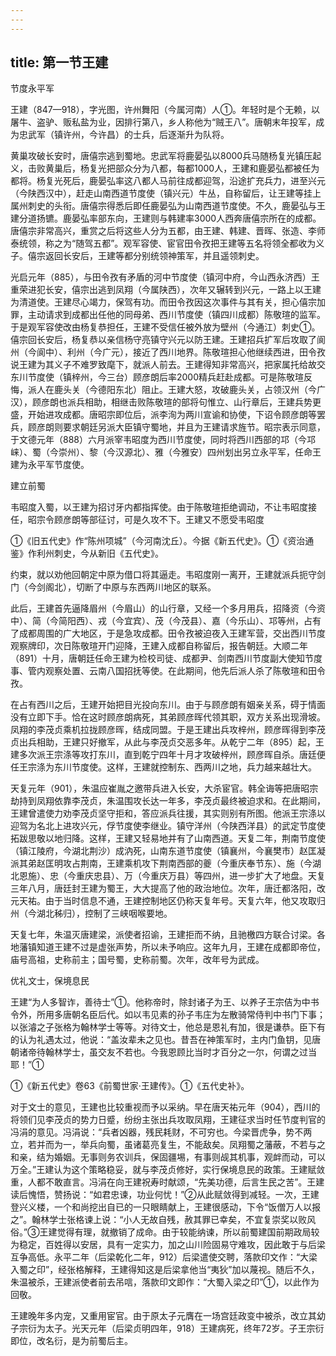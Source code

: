 ```yaml
---
---
---
```

title: 第一节王建
---



节度永平军

王建（847—918），字光图，许州舞阳（今属河南）人①。年轻时是个无赖，以屠牛、盗驴、贩私盐为业，因排行第八，乡人称他为“贼王八”。唐朝末年投军，成为忠武军（镇许州，今许昌）的士兵，后逐渐升为队将。

黄巢攻破长安时，唐僖宗逃到蜀地。忠武军将鹿晏弘以8000兵马随杨复光镇压起义，击败黄巢后，杨复光把部众分为八都，每都1000人，王建和鹿晏弘都被任为都将。杨复光死后，鹿晏弘率这八都人马前往成都迎驾，沿途扩充兵力，进至兴元（今陕西汉中），赶走山南西道节度使（镇兴元）牛丛，自称留后，让王建等挂上属州刺史的头衔。唐僖宗得悉后即任鹿晏弘为山南西道节度使。不久，鹿晏弘与王建分道扬镳。鹿晏弘率部东向，王建则与韩建率3000人西奔唐僖宗所在的成都。唐僖宗非常高兴，重赏之后将这些人分为五都，由王建、韩建、晋晖、张造、李师泰统领，称之为“随驾五都”。观军容使、宦官田令孜把王建等五名将领全都收为义子。僖宗返回长安后，王建等都分别统领神策军，并且遥领刺史。

光启元年（885），与田令孜有矛盾的河中节度使（镇河中府，今山西永济西）王重荣进犯长安，僖宗出逃到凤翔（今属陕西），次年又辗转到兴元，一路上以王建为清道使。王建尽心竭力，保驾有功。而田令孜因这次事件与其有关，担心僖宗加罪，主动请求到成都出任他的同母弟、西川节度使（镇四川成都）陈敬瑄的监军。于是观军容使改由杨复恭担任，王建不受信任被外放为壁州（今通江）刺史①。僖宗回长安后，杨复恭以亲信杨守亮镇守兴元以防王建。王建招兵扩军后攻取了阆州（今阆中）、利州（今广元），接近了西川地界。陈敬瑄担心他继续西进，田令孜说王建为其义子不难罗致麾下，就派人前去。王建得知非常高兴，把家属托给故交东川节度使（镇梓州，今三台）顾彦朗后率2000精兵赶赴成都。可是陈敬瑄反悔，派人在鹿头关（今德阳东北）阻止。王建大怒，攻破鹿头关，占领汉州（今广汉），顾彦朗也派兵相助，相继击败陈敬瑄的部将句惟立、山行章后，王建兵势更盛，开始进攻成都。唐昭宗即位后，派李洵为两川宣谕和协使，下诏令顾彦朗等罢兵，顾彦朗则要求朝廷另派大臣镇守蜀地，并且为王建请求旌节。昭宗表示同意，于文德元年（888）六月派宰韦昭度为西川节度使，同时将西川西部的邛（今邛崃）、蜀（今崇州）、黎（今汉源北）、雅（今雅安）四州划出另立永平军，任命王建为永平军节度使。

建立前蜀

韦昭度入蜀，以王建为招讨牙内都指挥使。由于陈敬瑄拒绝调动，不让韦昭度接任，昭宗令顾彦朗等部征讨，可是久攻不下。王建又不愿受韦昭度

①《旧五代史》作“陈州项城”（今河南沈丘）。今据《新五代史》。①《资治通鉴》作利州刺史，今从新旧《五代史》。

约束，就以劝他回朝定中原为借口将其逼走。韦昭度刚一离开，王建就派兵扼守剑门（今剑阁北），切断了中原与东西两川地区的联系。

此后，王建首先逼降眉州（今眉山）的山行章，又经一个多月用兵，招降资（今资中）、简（今简阳西）、戎（今宜宾）、茂（今茂县）、嘉（今乐山）、邛等州，占有了成都周围的广大地区，于是急攻成都。田令孜被迫夜入王建军营，交出西川节度观察牌印，次日陈敬瑄开门迎降，王建入成都自称留后，报告朝廷。大顺二年（891）十月，唐朝廷任命王建为检校司徒、成都尹、剑南西川节度副大使知节度事、管内观察处置、云南八国招抚等使。在此期间，他先后派人杀了陈敬瑄和田令孜。

在占有西川之后，王建开始把目光投向东川。由于与顾彦朗有姻亲关系，碍于情面没有立即下手。恰在这时顾彦朗病死，其弟顾彦晖代领其职，双方关系出现滑坡。凤翔的李茂贞乘机拉拢顾彦晖，结成同盟。于是王建出兵攻梓州，顾彦晖得到李茂贞出兵相助，王建只好撤军，从此与李茂贞交恶多年。从乾宁二年（895）起，王建多次派王宗涤等攻打东川，直到乾宁四年十月才攻破梓州，顾彦晖自杀。唐廷便任王宗涤为东川节度使。这样，王建就控制东、西两川之地，兵力越来越壮大。

天复元年（901），朱温应崔胤之邀带兵进入长安，大杀宦官。韩全诲等把唐昭宗劫持到凤翔依靠李茂贞，朱温围攻长达一年多，李茂贞最终被迫求和。在此期间，王建曾遣使力劝李茂贞坚守拒和，答应派兵往援，其实则别有所图。他派王宗涤以迎驾为名北上进攻兴元，俘节度使李继业。镇守洋州（今陕西洋县）的武定节度使拓跋思敬以地归降。这样，王建又轻易地并有了山南西道。天复二年，荆南节度使（镇江陵府，今湖北荆沙）成汭死，山南东道节度使（镇襄州，今襄樊市）赵匡凝派其弟赵匡明攻占荆南，王建乘机攻下荆南西部的夔（今重庆奉节东）、施（今湖北恩施）、忠（今重庆忠县）、万（今重庆万县）等四州，进一步扩大了地盘。天复三年八月，唐廷封王建为蜀王，大大提高了他的政治地位。次年，唐迁都洛阳，改元天祐。由于当时信息不通，王建控制地区仍称天复年号。天复六年，他又攻取归州（今湖北秭归），控制了三峡咽喉要地。

天复七年，朱温灭唐建梁，派使者招谕，王建拒而不纳，且驰檄四方联合讨梁。各地藩镇知道王建不过是虚张声势，所以未予响应。这年九月，王建在成都即帝位，庙号高祖，史称前主；国号蜀，史称前蜀。次年，改年号为武成。

优礼文士，保境息民

王建“为人多智诈，善待士”①。他称帝时，除封诸子为王、以养子王宗佶为中书令外，所用多唐朝名臣后代。如以韦见素的孙子韦庄为左散骑常侍判中书门下事；以张濬之子张格为翰林学士等等。对待文士，他总是恩礼有加，很是谦恭。臣下有的认为礼遇太过，他说：“盖汝辈未之见也。昔吾在神策军时，主内门鱼钥，见唐朝诸帝待翰林学士，虽交友不若也。今我恩顾比当时才百分之一尔，何谓之过当耶！”①

①《新五代史》卷63《前蜀世家·王建传》。①《五代史补》。

对于文士的意见，王建也比较重视而予以采纳。早在唐天祐元年（904），西川的将领们见李茂贞的势力日蹙，纷纷主张出兵攻取凤翔，王建征求当时任节度判官的冯涓的意见。冯涓说：“兵者凶器，残民耗财，不可穷也。今梁晋虎争，势不两立，若并而为一，举兵向蜀，虽诸葛亮复生，不能敌矣。凤翔蜀之藩蔽，不若与之和亲，结为婚姻。无事则务农训兵，保固疆埸，有事则觇其机事，观衅而动，可以万全。”王建认为这个策略稳妥，就与李茂贞修好，实行保境息民的政策。王建赋敛重，人都不敢直言。冯涓在向王建祝寿时献颂，“先美功德，后言生民之苦”。王建读后愧悟，赞扬说：“如君忠谏，功业何忧！”②从此赋敛得到减轻。一次，王建登兴义楼，一个和尚挖出自已的一只眼睛献上，王建很感动，下令“饭僧万人以报之”。翰林学士张格谏上说：“小人无故自残，赦其罪已幸矣，不宜复崇奖以败风俗。”③王建觉得有理，就撤销了成命。由于较能纳谏，所以前蜀建国前期政局较为稳定，百姓得以安居，具有一定实力，加之山川险固易守难攻，因此敢于与后梁互争高低。永平二年（后梁乾化二年，912）后梁遣使交聘，落款印文作：“大梁入蜀之印”，经张格解释，王建得知这是后梁拿他当“夷狄”加以蔑视。随后不久，朱温被杀，王建派使者前去吊唁，落款印文即作：“大蜀入梁之印”①，以此作为回敬。

王建晚年多内宠，又重用宦官。由于原太子元膺在一场宫廷政变中被杀，改立其幼子宗衍为太子。光天元年（后梁贞明四年，918）王建病死，终年72岁。子王宗衍即位，改名衍，是为前蜀后主。